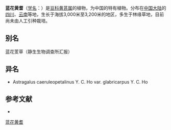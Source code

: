 {{Speciesbox
| name = 蓝花黄耆
| status = 
| status_system = 
| image =
| genus = Astragalus
| species = caeruleopetalinus
| authority = 
| subdivision_ranks =[[变种|变种]]
| subdivision =
* 蓝花黄耆 ''A. c.'' var. ''caeruleopetalinus''
* [[光果蓝花黄耆|光果蓝花黄耆]] ''A. c.'' var. ''glabricarpus''
}}

'''蓝花黄耆'''（[[学名|学名]]：{{lang|la|''Astragalus caeruleopetalinus''}}）是[[豆科|豆科]][[黄芪属|黄芪属]]的植物，为中国的特有植物。分布在[[中国大陆|中国大陆]]的[[四川|四川]]、[[云南|云南]]等地，生长于海拔3,000米至3,200米的地区，多生于林缘草地，目前尚未由人工引种栽培。

== 别名 ==
蓝花芰草（静生生物调查所汇报）

== 异名 ==
* Astragalus caeruleopetalinus Y. C. Ho var. glabricarpus Y. C. Ho

== 参考文献 ==
<div class="references-small">
* {{cite web| url =http://www.bioinfo.cn/db05/KmzwSpecies.php?action=view&id=15654| title =蓝花黄耆| work =《中国高等植物数据库全库》| publisher =中国科学院微生物研究所| author =昆明植物研究所| accessdate =2009-02-24| deadurl =yes| archiveurl =https://web.archive.org/web/20160305080033/http://www.bioinfo.cn/db05/KmzwSpecies.php?action=view&id=15654| archivedate =2016-03-05}}
</div>
{{Taxonbar|from=Q15228053}}

[[Category:黄芪属|蓝花黄耆]]


{{植物小作品}}